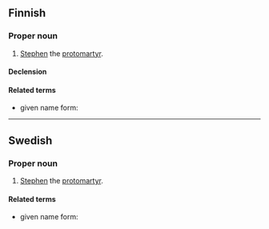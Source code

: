 ==Finnish==

===Proper noun===
{{fi-noun|proper=true}}

# {{lb|fi|biblical character}} [[Stephen]] the [[protomartyr]].

====Declension====
{{fi-decl-vastaus|n=sg|Stefano|a}}

====Related terms====
* given name form: {{l|fi|Tapani}}

----

==Swedish==

===Proper noun===
{{head|sv|proper noun}}

# {{lb|sv|biblical character}} [[Stephen]] the [[protomartyr]].

====Related terms====
* given name form: {{l|sv|Stefan}}